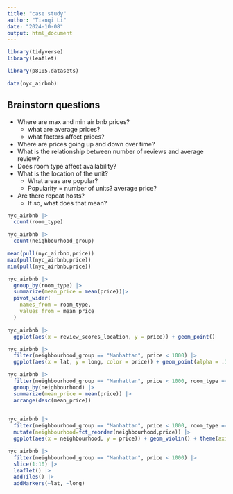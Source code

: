 ```yaml
---
title: "case study"
author: "Tianqi Li"
date: "2024-10-08"
output: html_document
---
```


```r
library(tidyverse)
library(leaflet)
```


```r
library(p8105.datasets)

data(nyc_airbnb)
```

## Brainstorn questions

* Where are max and min air bnb prices?
  * what are average prices?
  * what factors affect prices?
* Where are prices going up and down over time?
* What is the relationship between number of reviews and average review?
* Does room type affect availability?
* What is the location of the unit?
  * What areas are popular?
  * Popularity = number of units? average price?
* Are there repeat hosts?
  * If so, what does that mean?

```r
nyc_airbnb |>
  count(room_type)

nyc_airbnb |>
  count(neighbourhood_group)
```

```r
mean(pull(nyc_airbnb,price))
max(pull(nyc_airbnb,price))
min(pull(nyc_airbnb,price))
```

```r
nyc_airbnb |>
  group_by(room_type) |>
  summarize(mean_price = mean(price))|>
  pivot_wider(
    names_from = room_type,
    values_from = mean_price
  )

```

```r
nyc_airbnb |>
  ggplot(aes(x = review_scores_location, y = price)) + geom_point()
```

```r
nyc_airbnb |>
  filter(neighbourhood_group == "Manhattan", price < 1000) |>
  ggplot(aes(x = lat, y = long, color = price)) + geom_point(alpha = .1)
```

```r
nyc_airbnb |>
  filter(neighbourhood_group == "Manhattan", price < 1000, room_type == "Entire home/apt") |>
  group_by(neighbourhood) |>
  summarize(mean_price = mean(price)) |>
  arrange(desc(mean_price))
  
```

```r
nyc_airbnb |>
  filter(neighbourhood_group == "Manhattan", price < 1000, room_type == "Entire home/apt") |>
  mutate(neighbourhood=fct_reorder(neighbourhood,price)) |>
  ggplot(aes(x = neighbourhood, y = price)) + geom_violin() + theme(axis.text.x = element_text(angle = 45, vjust = 1, hjust = 1))
```

```r
nyc_airbnb |>
  filter(neighbourhood_group == "Manhattan", price < 1000) |>
  slice(1:10) |>
  leaflet() |>
  addTiles() |>
  addMarkers(~lat, ~long)
```

